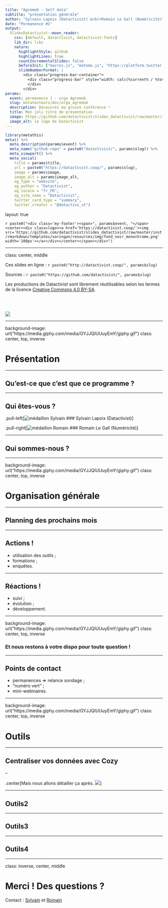 ```yaml
---
title: "Agremob - Self data"
subtitle: "présentation générale"
author: "Sylvain Lapoix (Datactivist) &<br>Romain Le Gall (Numéricité)"
date: "Permanence #1"
output:
  SlidesDatactivist::moon_reader:
    css: [default, datactivist, datactivist-fonts]
    lib_dir: libs
    nature:
      highlightStyle: github
      highlightLines: true
      countIncrementalSlides: false
      beforeInit: ["macros.js", "matomo.js", "https://platform.twitter.com/widgets.js"]
      slideNumberFormat: |
        <div class="progress-bar-container">
          <div class="progress-bar" style="width: calc(%current% / %total% * 100%);">
          </div>
        </div>
params:
  event: permanence 1 - orga Agremob
  slug: betatesteurs/doc/orga_agremob
  description: Découvrez ma grosse conférence !
  title: Mon joli titre de présentation
  image: https://github.com/datactivist/slides_datactivist/raw/master/inst/rmarkdown/templates/xaringan/resources/img/logo.png
  image_alt: le logo de Datactivist
---
```


```r
library(metathis)
meta() %>% 
  meta_description(params$event) %>% 
  meta_name("github-repo" = paste0("datactivist/", params$slug)) %>% 
  meta_viewport() %>% 
  meta_social(
    title = params$title,
    url = paste0("https://datactivist.coop/", params$slug),
    image = params$image,
    image_alt = params$image_alt,
    og_type = "website",
    og_author = "Datactivist",
    og_locale = "fr_FR",
    og_site_name = "Datactivist",
    twitter_card_type = "summary",
    twitter_creator = "@datactivi_st")

```

layout: true

<style>
.remark-slide-number {
  position: inherit;
}

.remark-slide-number .progress-bar-container {
  position: absolute;
  bottom: 0;
  height: 4px;
  display: block;
  left: 0;
  right: 0;
}

.remark-slide-number .progress-bar {
  height: 100%;
  background-color: #e95459;
}


.pull-left-wide {
  width: 65%;
  float: left;
}

.pull-right-wide {
  width: 65%;
  float: right;
}

.pull-right-narrow {
  width: 30%;
  float: right;
}

.pull-left-narrow {
  width: 30%;
  float: left;
}


</style>


`r paste0("<div class='my-footer'><span>", params$event, "</span> <center><div class=logo><a href='https://datactivist.coop/'><img src='https://github.com/datactivist/slides_datactivist/raw/master/inst/rmarkdown/templates/xaringan/resources/img/fond_noir_monochrome.png' width='100px'></a></div></center></span></div>")` 


---

class: center, middle

Ces slides en ligne : `r paste0("http://datactivist.coop/", params$slug)`

Sources : `r paste0("https://github.com/datactivist/", params$slug)`


Les productions de Datactivist sont librement réutilisables selon les termes de la licence [Creative Commons 4.0 BY-SA](https://creativecommons.org/licenses/by-sa/4.0/legalcode.fr).

<BR>
<BR>

![](https://mirrors.creativecommons.org/presskit/buttons/88x31/png/by-sa.png)

---

background-image: url("https://media.giphy.com/media/GYJJQIUUuyEmY/giphy.gif")
class: center, top, inverse

# Présentation

---

## Qu'est-ce que c'est que ce programme ?

---

## Qui êtes-vous ?

.pull-left[![médaillon Sylvain]()
### Sylvain Lapoix (Datactivist)]

.pull-right[![médaillon Romain]()
### Romain Le Gall (Numéricité)]


---

## Qui sommes-nous ?

---

background-image: url("https://media.giphy.com/media/GYJJQIUUuyEmY/giphy.gif")
class: center, top, inverse

# Organisation générale

---

## Planning des prochains mois

---

## Actions !

* utilisation des outils ;
* formations ;
* enquêtes.

---

## Réactions !

* suivi ;
* évolution ;
* développement.

---


background-image: url("https://media.giphy.com/media/GYJJQIUUuyEmY/giphy.gif")
class: center, top, inverse


### Et nous restons à votre dispo pour toute question !

---

## Points de contact

* permanences => relance sondage ;
* "numéro vert" ;
* mini-webinaires.

---


background-image: url("https://media.giphy.com/media/GYJJQIUUuyEmY/giphy.gif")
class: center, top, inverse

# Outils

---

## Centraliser vos données avec Cozy

--

.center[Mais nous allons détailler ça après.
![](https://media.giphy.com/media/tXL4FHPSnVJ0A/giphy.gif)]

---

## Outils2


---

## Outils3


---

## Outils4


---
class: inverse, center, middle

# Merci ! Des questions ?

Contact : [Sylvain](mailto:sylvain@datactivist.coop) et [Romain](r.legall@numericite.eu)


